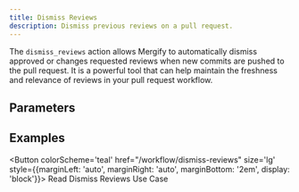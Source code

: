 ```yaml
---
title: Dismiss Reviews
description: Dismiss previous reviews on a pull request.
---
```



The `dismiss_reviews` action allows Mergify to automatically dismiss approved
or changes requested reviews when new commits are pushed to the pull request.
It is a powerful tool that can help maintain the freshness and relevance of
reviews in your pull request workflow.

## Parameters

<ActionOptionsTable def="DismissReviewsActionModel" />

## Examples

<Button colorScheme='teal' href="/workflow/dismiss-reviews" size='lg'
        style={{marginLeft: 'auto', marginRight: 'auto', marginBottom: '2em', display: 'block'}}>
  Read Dismiss Reviews Use Case
</Button>
